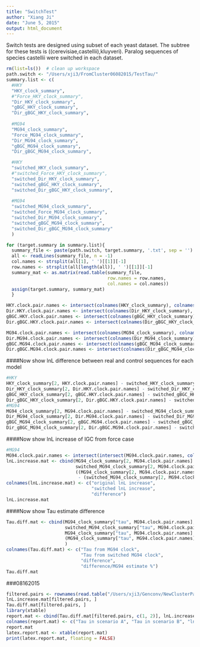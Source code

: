 ```yaml
---
title: "SwitchTest"
author: "Xiang Ji"
date: "June 5, 2015"
output: html_document
---
```


Switch tests are designed using subset of each yeast dataset. The subtree for these
tests is ((cerevisiae,castellii),kluyveri). Paralog sequences of species castellii 
were switched in each dataset.

```r
rm(list=ls())  # clean up workspace
path.switch <- "/Users/xji3/FromCluster06082015/TestTau/"
summary.list <- c( 
  #HKY
  "HKY_clock_summary",
  #"Force_HKY_clock_summary",
  "Dir_HKY_clock_summary",
  "gBGC_HKY_clock_summary",
  "Dir_gBGC_HKY_clock_summary",
  
  #MG94
  "MG94_clock_summary",
  "Force_MG94_clock_summary",
  "Dir_MG94_clock_summary",
  "gBGC_MG94_clock_summary",
  "Dir_gBGC_MG94_clock_summary",

  #HKY
  "switched_HKY_clock_summary",
  #"switched_Force_HKY_clock_summary",
  "switched_Dir_HKY_clock_summary",
  "switched_gBGC_HKY_clock_summary",
  "switched_Dir_gBGC_HKY_clock_summary",
  
  #MG94
  "switched_MG94_clock_summary",
  "switched_Force_MG94_clock_summary",
  "switched_Dir_MG94_clock_summary",
  "switched_gBGC_MG94_clock_summary",
  "switched_Dir_gBGC_MG94_clock_summary"
  )

for (target.summary in summary.list){
  summary_file <- paste(path.switch, target.summary, '.txt', sep = '')
  all <- readLines(summary_file, n = -1)
  col.names <- strsplit(all[1], ' ')[[1]][-1]
  row.names <- strsplit(all[length(all)], ' ')[[1]][-1]
  summary_mat <- as.matrix(read.table(summary_file, 
                                      row.names = row.names, 
                                      col.names = col.names))
  assign(target.summary, summary_mat)
  }

HKY.clock.pair.names <- intersect(colnames(HKY_clock_summary), colnames(switched_HKY_clock_summary))
Dir.HKY.clock.pair.names <- intersect(colnames(Dir_HKY_clock_summary), colnames(switched_Dir_HKY_clock_summary))
gBGC.HKY.clock.pair.names <- intersect(colnames(gBGC_HKY_clock_summary), colnames(switched_gBGC_HKY_clock_summary))
Dir.gBGC.HKY.clock.pair.names <- intersect(colnames(Dir_gBGC_HKY_clock_summary), colnames(switched_Dir_gBGC_HKY_clock_summary))

MG94.clock.pair.names <- intersect(colnames(MG94_clock_summary), colnames(switched_MG94_clock_summary))
Dir.MG94.clock.pair.names <- intersect(colnames(Dir_MG94_clock_summary), colnames(switched_Dir_MG94_clock_summary))
gBGC.MG94.clock.pair.names <- intersect(colnames(gBGC_MG94_clock_summary), colnames(switched_gBGC_MG94_clock_summary))
Dir.gBGC.MG94.clock.pair.names <- intersect(colnames(Dir_gBGC_MG94_clock_summary), colnames(switched_Dir_gBGC_MG94_clock_summary))

```

####Now show lnL difference between real and control sequences for each model

```r
#HKY
HKY_clock_summary[2, HKY.clock.pair.names] - switched_HKY_clock_summary[2, HKY.clock.pair.names]
Dir_HKY_clock_summary[2, Dir.HKY.clock.pair.names] - switched_Dir_HKY_clock_summary[2, Dir.HKY.clock.pair.names]
gBGC_HKY_clock_summary[2, gBGC.HKY.clock.pair.names] - switched_gBGC_HKY_clock_summary[2, gBGC.HKY.clock.pair.names]
Dir_gBGC_HKY_clock_summary[2, Dir.gBGC.HKY.clock.pair.names] - switched_Dir_gBGC_HKY_clock_summary[2, Dir.gBGC.HKY.clock.pair.names]
#MG94
MG94_clock_summary[2, MG94.clock.pair.names] - switched_MG94_clock_summary[2, MG94.clock.pair.names]
Dir_MG94_clock_summary[2, Dir.MG94.clock.pair.names] - switched_Dir_MG94_clock_summary[2, Dir.MG94.clock.pair.names]
gBGC_MG94_clock_summary[2, gBGC.MG94.clock.pair.names] - switched_gBGC_MG94_clock_summary[2, gBGC.MG94.clock.pair.names]
Dir_gBGC_MG94_clock_summary[2, Dir.gBGC.MG94.clock.pair.names] - switched_Dir_gBGC_MG94_clock_summary[2, Dir.gBGC.MG94.clock.pair.names]
```

####Now show lnL increase of IGC from force case
```r
#MG94
MG94.clock.pair.names <- intersect(intersect(MG94.clock.pair.names, colnames(Force_MG94_clock_summary)), colnames(switched_Force_MG94_clock_summary))
lnL.increase.mat <- cbind(MG94_clock_summary[2, MG94.clock.pair.names] - Force_MG94_clock_summary[2, MG94.clock.pair.names], 
                          switched_MG94_clock_summary[2, MG94.clock.pair.names] - switched_Force_MG94_clock_summary[2, MG94.clock.pair.names], 
                          ((MG94_clock_summary[2, MG94.clock.pair.names] - Force_MG94_clock_summary[2, MG94.clock.pair.names])
                           - (switched_MG94_clock_summary[2, MG94.clock.pair.names] - switched_Force_MG94_clock_summary[2, MG94.clock.pair.names])))
colnames(lnL.increase.mat) <- c("original lnL increase", 
                                "switched lnL increase", 
                                "difference")
lnL.increase.mat
```

####Now show Tau estimate difference

```r
Tau.diff.mat <- cbind(MG94_clock_summary["tau", MG94.clock.pair.names], 
                      switched_MG94_clock_summary["tau", MG94.clock.pair.names], 
                      MG94_clock_summary["tau", MG94.clock.pair.names] - switched_MG94_clock_summary["tau", MG94.clock.pair.names],
                      (MG94_clock_summary["tau", MG94.clock.pair.names] - switched_MG94_clock_summary["tau", MG94.clock.pair.names]) / MG94_clock_summary["tau", MG94.clock.pair.names] * 100.0
                      )
colnames(Tau.diff.mat) <- c("Tau from MG94 clock", 
                            "Tau from switched MG94 clock", 
                            "difference",
                            "difference/MG94 estimate %")
Tau.diff.mat
```


###08162015

```r
filtered.pairs <- rownames(read.table("/Users/xji3/Genconv/NewClusterPackRun/Yeast14pairs", row.names = 2))
lnL.increase.mat[filtered.pairs, ]
Tau.diff.mat[filtered.pairs, ]
library(xtable)
report.mat <- cbind(Tau.diff.mat[filtered.pairs, c(1, 2)], lnL.increase.mat[filtered.pairs, 3])
colnames(report.mat) <- c("Tau in scenario A", "Tau in scenario B", "lnL difference (A - B)")
report.mat
latex.report.mat <- xtable(report.mat)
print(latex.report.mat, floating = FALSE)
```
